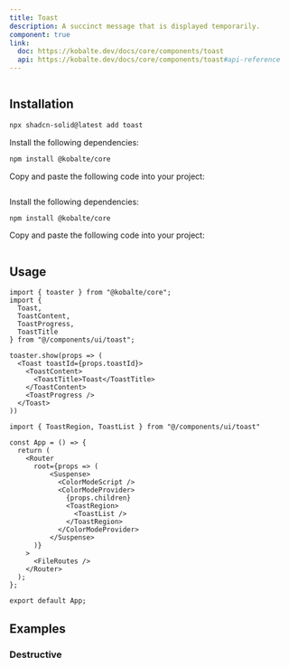 ```yaml
---
title: Toast
description: A succinct message that is displayed temporarily.
component: true
link:
  doc: https://kobalte.dev/docs/core/components/toast
  api: https://kobalte.dev/docs/core/components/toast#api-reference
---
```




<ComponentPreview name="toast-demo" >

```tsx file=<rootDir>/src/registry/tailwindcss/examples/toast-demo.tsx
```

</ComponentPreview>

## Installation

<ComponentInstallation >


```bash
npx shadcn-solid@latest add toast
```


<Step >

<StepItem>Install the following dependencies:</StepItem>
```bash
npm install @kobalte/core
```

<StepItem>Copy and paste the following code into your project:</StepItem>
```tsx file=<rootDir>/src/registry/tailwindcss/ui/toast.tsx
```

</Step>

<Step >

<StepItem>Install the following dependencies:</StepItem>
```bash
npm install @kobalte/core
```

<StepItem>Copy and paste the following code into your project:</StepItem>
```tsx file=<rootDir>/../packages/unocss/ui/toast.tsx
```

</Step>

</ComponentInstallation>

## Usage

```tsx
import { toaster } from "@kobalte/core";
import {
  Toast,
  ToastContent,
  ToastProgress,
  ToastTitle
} from "@/components/ui/toast";
```

```tsx
toaster.show(props => (
  <Toast toastId={props.toastId}>
    <ToastContent>
      <ToastTitle>Toast</ToastTitle>
    </ToastContent>
    <ToastProgress />
  </Toast>
))
```

```tsx title="src/main.tsx" {1,11-13}
import { ToastRegion, ToastList } from "@/components/ui/toast"
 
const App = () => {
  return (
    <Router
      root={props => (
          <Suspense>
            <ColorModeScript />
            <ColorModeProvider>
              {props.children}
              <ToastRegion>
                <ToastList />
              </ToastRegion>
            </ColorModeProvider>
          </Suspense>
      )}
    >
      <FileRoutes />
    </Router>
  );
};
 
export default App;
```

## Examples

### Destructive

<ComponentPreview name="toast-destructive" >

```tsx file=<rootDir>/src/registry/tailwindcss/examples/toast-destructive.tsx
```

</ComponentPreview>
